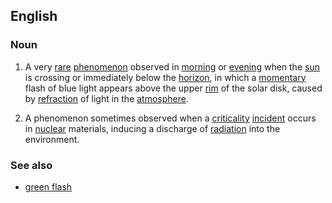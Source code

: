 ==English==
{{wikipedia|Green_flash#Blue_flashes|blue flash (meteorology)}}
{{wikipedia|Criticality_accident#Blue_glow|blue flash (nuclear criticality)}}

===Noun===
{{en-noun|sg=[[blue]] [[flash]]|es}}

# {{meteorology|astronomy}} A very [[rare]] [[phenomenon]] observed in [[morning]] or [[evening]] when the [[sun]] is crossing or immediately below the [[horizon]], in which a [[momentary]] flash of blue light appears above the upper [[rim]] of the solar disk, caused by [[refraction]] of light in the [[atmosphere]].
# {{nuclear physics}} A phenomenon sometimes observed when a [[criticality]] [[incident]] occurs in [[nuclear]] materials, inducing a discharge of [[radiation]] into the environment.

===See also===
*[[green flash]]
{{anagrams:en/abefhllsu}}